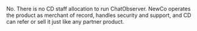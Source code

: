 <FaqPage question="Will this distract people from client work?">
  <p>
    No. There is no CD staff allocation to run ChatObserver. NewCo operates the product as merchant of record, handles security and support, and CD can refer or sell it just like any partner product.
  </p>
</FaqPage>
